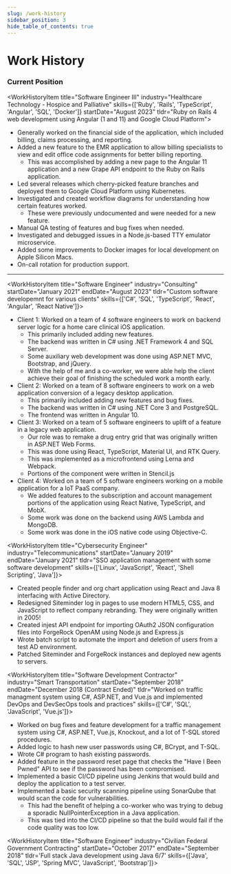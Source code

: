 ```yaml
---
slug: /work-history
sidebar_position: 3
hide_table_of_contents: true
---
```


# Work History


### Current Position
<WorkHistoryItem title="Software Engineer III" industry="Healthcare Technology - Hospice and Palliative" skills={['Ruby', 'Rails', 'TypeScript', 'Angular', 'SQL', 'Docker']}
  startDate="August 2023" tldr="Ruby on Rails 4 web development using Angular (1 and 11) and Google Cloud Platform">
  * Generally worked on the financial side of the application, which included billing, claims processing, and reporting.
  * Added a new feature to the EMR application to allow billing specialists to view and edit office code assignments for better billing reporting.
    * This was accomplished by adding a new page to the Angular 11 application and a new Grape API endpoint to the Ruby on Rails application.
  * Led several releases which cherry-picked feature branches and deployed them to Google Cloud Platform using Kubernetes.
  * Investigated and created workflow diagrams for understanding how certain features worked.
    * These were previously undocumented and were needed for a new feature.
  * Manual QA testing of features and bug fixes when needed.
  * Investigated and debugged issues in a Node.js-based TTY emulator microservice.
  * Added some improvements to Docker images for local development on Apple Silicon Macs.
  * On-call rotation for production support.
</WorkHistoryItem>

---

<WorkHistoryItem title="Software Engineer" industry="Consulting" startDate="January 2021" endDate="August 2023"
  tldr="Custom software developemnt for various clients" skills={['C#', 'SQL', 'TypeScript', 'React', 'Angular', 'React Native']}>
  * Client 1: Worked on a team of 4 software engineers to work on backend server logic for a home care clinical iOS application.
    * This primarily included adding new features.
    * The backend was written in C# using .NET Framework 4 and SQL Server.
    * Some auxiliary web development was done using ASP.NET MVC, Bootstrap, and jQuery.
    * With the help of me and a co-worker, we were able help the client achieve their goal of finishing the scheduled work a month early.
  * Client 2: Worked on a team of 8 software engineers to work on a web application conversion of a legacy desktop application.
    * This primarily included adding new features and bug fixes.
    * The backend was written in C# using .NET Core 3 and PostgreSQL.
    * The frontend was written in Angular 10.
  * Client 3: Worked on a team of 5 software engineers to uplift of a feature in a legacy web application.
    * Our role was to remake a drug entry grid that was originally written in ASP.NET Web Forms.
    * This was done using React, TypeScript, Material UI, and RTK Query.
    * This was implemented as a microfrontend using Lerna and Webpack.
    * Portions of the component were written in Stencil.js
  * Client 4: Worked on a team of 5 software engineers working on a mobile application for a IoT PaaS company.
    * We added features to the subscription and account management portions of the application using React Native, TypeScript, and MobX.
    * Some work was done on the backend using AWS Lambda and MongoDB.
    * Some work was done in the iOS native code using Objective-C.
</WorkHistoryItem>

<WorkHistoryItem title="Cybersecurity Engineer" industry="Telecommunications" startDate="January 2019" endDate="January 2021"
  tldr="SSO application management with some software development" skills={['Linux', 'JavaScript', 'React', 'Shell Scripting', 'Java']}>
  * Created people finder and org chart application using React and Java 8 interfacing with Active Directory.
  * Redesigned Siteminder log in pages to use modern HTML5, CSS, and JavaScript to reflect company rebranding. They were originally written in 2005!
  * Created injest API endpoint for importing OAuth2 JSON configuration files into ForgeRock OpenAM using Node.js and Express.js
  * Wrote batch script to automate the import and deletion of users from a test AD environment.
  * Patched Siteminder and ForgeRock instances and deployed new agents to servers.
</WorkHistoryItem>

<WorkHistoryItem title="Software Development Contractor" industry="Smart Transportation" startDate="September 2018" endDate="December 2018 (Contract Ended)"
  tldr="Worked on traffic managment system using C#, ASP.NET, and Vue.js and implemented DevOps and DevSecOps tools and practices"
  skills={['C#', 'SQL', 'JavaScript', 'Vue.js']}>
  * Worked on bug fixes and feature development for a traffic management system using C#, ASP.NET, Vue.js, Knockout, and a lot of T-SQL stored procedures.
  * Added logic to hash new user passwords using C#, BCrypt, and T-SQL.
  * Wrote C# program to hash existing passwords.
  * Added feature in the password reset page that checks the "Have I Been Pwned" API to see if the password has been compromised.
  * Implemented a basic CI/CD pipeline using Jenkins that would build and deploy the application to a test server.
  * Implemented a basic security scanning pipeline using SonarQube that would scan the code for vulnerabilities.
    * This had the benefit of helping a co-worker who was trying to debug a sporadic NullPointerException in a Java application.
    * This was tied into the CI/CD pipeline so that the build would fail if the code quality was too low.
</WorkHistoryItem>

<WorkHistoryItem title="Software Engineer" industry="Civilian Federal Government Contracting" startDate="October 2017" endDate="September 2018"
  tldr='Full stack Java development using Java 6/7' skills={['Java', 'SQL', 'JSP', 'Spring MVC', 'JavaScript', 'Bootstrap']}>
</WorkHistoryItem>
